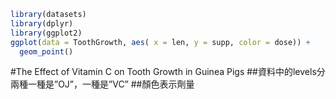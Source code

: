 ```r
library(datasets)
library(dplyr)
library(ggplot2)
ggplot(data = ToothGrowth, aes( x = len, y = supp, color = dose)) + 
  geom_point() 
```


#The Effect of Vitamin C on Tooth Growth in Guinea Pigs
##資料中的levels分兩種一種是"OJ"，一種是"VC"
##顏色表示劑量